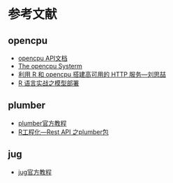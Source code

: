 # 参考文献 {#reference}



## opencpu
  - [opencpu API文档](https://www.opencpu.org/)
  - [The opencpu Systerm](https://jeroen.github.io/opencpu-slides/#1)
  - [利用 R 和 opencpu 搭建高可用的 HTTP   服务—刘思喆](http://www.bjt.name/2017/04/28/opencpu-application.html)
  - [R 语言实战之模型部署](https://cosx.org/2018/12/model-deployment-in-action-with-r/)


## plumber
  - [plumber官方教程](https://www.rplumber.io/)
  - [R工程化—Rest API 之plumber包](https://mp.weixin.qq.com/s/RtP4AXp33XkA9e99hjW-BQ)
  
  
## jug

  - [jug官方教程](http://bart6114.github.io/jug/articles/jug.html)

